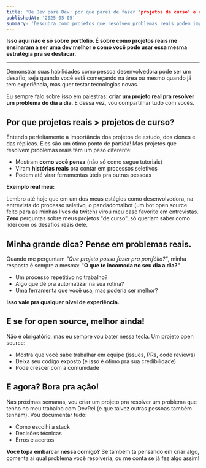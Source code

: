 ```yaml
---
title: 'De Dev para Dev: por que parei de fazer 'projetos de curso' e o que mudou na minha carreira
publishedAt: '2025-05-05'
summary: 'Descubra como projetos que resolvem problemas reais podem impulsionar sua carreira em tech. Ideal para quem quer sair dos "projetos de curso" e se destacar como dev.'
---
```

**Isso aqui não é só sobre portfólio. É sobre como projetos reais me ensinaram a ser uma dev melhor e como você pode usar essa mesma estratégia pra se destacar.**

---

Demonstrar suas habilidades como pessoa desenvolvedora pode ser um desafio, seja quando você está começando na área ou mesmo quando já tem experiência, mas quer testar tecnologias novas.

Eu sempre falo sobre isso em palestras: **criar um projeto real pra resolver um problema do dia a dia**. E dessa vez, vou compartilhar tudo com vocês.

## Por que projetos reais > projetos de curso?
Entendo perfeitamente a importância dos projetos de estudo, dos clones e das réplicas. Eles são um ótimo ponto de partida! Mas projetos que resolvem problemas reais têm um peso diferente:

- Mostram **como você pensa** (não só como segue tutoriais)
- Viram **histórias reais** pra contar em processos seletivos
- Podem até virar ferramentas úteis pra outras pessoas

**Exemplo real meu:**

Lembro até hoje que em um dos meus estágios como desenvolvedora, na entrevista do processo seletivo, o pandadomalbot (um bot open source feito para as minhas lives da twitch) virou meu case favorito em entrevistas. **Zero** perguntas sobre meus projetos "de curso", só queriam saber como lidei com os desafios reais dele.

## Minha grande dica? Pense em problemas reais.
Quando me perguntam _"Que projeto posso fazer pra portfólio?"_, minha resposta é sempre a mesma: **"O que te incomoda no seu dia a dia?"**

- Um processo repetitivo no trabalho?
- Algo que dê pra automatizar na sua rotina?
- Uma ferramenta que você usa, mas poderia ser melhor?

**Isso vale pra qualquer nível de experiência.**

## E se for open source, melhor ainda!
Não é obrigatório, mas eu sempre vou bater nessa tecla. Um projeto open source:

- Mostra que você sabe trabalhar em equipe (issues, PRs, code reviews)
- Deixa seu código exposto (e isso é ótimo pra sua credibilidade)
- Pode crescer com a comunidade

## E agora? Bora pra ação!
Nas próximas semanas, vou criar um projeto pra resolver um problema que tenho no meu trabalho com DevRel (e que talvez outras pessoas também tenham). Vou documentar tudo:

- Como escolhi a stack
- Decisões técnicas
- Erros e acertos

**Você topa embarcar nessa comigo?** Se também tá pensando em criar algo, comenta aí qual problema você resolveria, ou me conta se já fez algo assim!